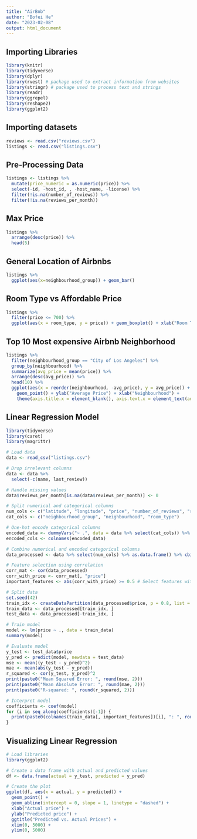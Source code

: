```yaml
---
title: "AirBnb"
author: "Bofei He"
date: "2023-02-08"
output: html_document
---
```

## Importing Libraries
```r
library(knitr)
library(tidyverse)
library(dplyr)
library(rvest) # package used to extract information from websites
library(stringr) # package used to process text and strings
library(readr)
library(ggrepel)
library(reshape2)
library(ggplot2)
```

## Importing datasets
```r
reviews <- read.csv("reviews.csv")
listings <- read.csv("listings.csv")
```

## Pre-Processing Data
```r
listings <- listings %>% 
  mutate(price_numeric = as.numeric(price)) %>% 
  select(-id, -host_id, , -host_name, -license) %>% 
  filter(!is.na(number_of_reviews)) %>% 
  filter(!is.na(reviews_per_month))
```

## Max Price
```r
listings %>% 
  arrange(desc(price)) %>% 
  head(5)
```

## General Location of Airbnbs
```r
listings %>%
  ggplot(aes(x=neighbourhood_group)) + geom_bar()
```

## Room Type vs Affordable Price
```r
listings %>% 
  filter(price <= 700) %>% 
  ggplot(aes(x = room_type, y = price)) + geom_boxplot() + xlab("Room Type") + ylab("Price") + ggtitle("Room Type vs Price")
```

## Top 10 Most expensive Airbnb Neighborhood
```r
listings %>% 
  filter(neighbourhood_group == "City of Los Angeles") %>% 
  group_by(neighbourhood) %>% 
  summarize(avg_price = mean(price)) %>% 
  arrange(desc(avg_price)) %>% 
  head(10) %>% 
  ggplot(aes(x = reorder(neighbourhood, -avg_price), y = avg_price)) + 
    geom_point() + ylab("Average Price") + xlab("Neighbourhood") + 
    theme(axis.title.x = element_blank(), axis.text.x = element_text(angle = 90, hjust = 1))
```

## Linear Regression Model
```r
library(tidyverse)
library(caret)
library(magrittr)

# Load data
data <- read_csv("listings.csv")

# Drop irrelevant columns
data <- data %>%
  select(-c(name, last_review))

# Handle missing values
data$reviews_per_month[is.na(data$reviews_per_month)] <- 0

# Split numerical and categorical columns
num_cols <- c("latitude", "longitude", "price", "number_of_reviews", "reviews_per_month", "calculated_host_listings_count", "availability_365", "number_of_reviews_ltm")
cat_cols <- c("neighbourhood_group", "neighbourhood", "room_type")

# One-hot encode categorical columns
encoded_data <- dummyVars("~ .", data = data %>% select(cat_cols)) %>% predict(newdata = data %>% select(cat_cols))
encoded_cols <- colnames(encoded_data)

# Combine numerical and encoded categorical columns
data_processed <- data %>% select(num_cols) %>% as.data.frame() %>% cbind(encoded_data)

# Feature selection using correlation
corr_mat <- cor(data_processed)
corr_with_price <- corr_mat[, "price"]
important_features <- abs(corr_with_price) >= 0.5 # Select features with correlation >= 0.5

# Split data
set.seed(42)
train_idx <- createDataPartition(data_processed$price, p = 0.8, list = FALSE)
train_data <- data_processed[train_idx, ]
test_data <- data_processed[-train_idx, ]

# Train model
model <- lm(price ~ ., data = train_data)
summary(model)

# Evaluate model
y_test <- test_data$price
y_pred <- predict(model, newdata = test_data)
mse <- mean((y_test - y_pred)^2)
mae <- mean(abs(y_test - y_pred))
r_squared <- cor(y_test, y_pred)^2
print(paste0("Mean Squared Error: ", round(mse, 2)))
print(paste0("Mean Absolute Error: ", round(mae, 2)))
print(paste0("R-squared: ", round(r_squared, 2)))

# Interpret model
coefficients <- coef(model)
for (i in seq_along(coefficients)[-1]) {
  print(paste0(colnames(train_data[, important_features])[i], ": ", round(coefficients[i], 2)))
}
```

## Visualizing Linear Regression
```r
# Load libraries
library(ggplot2)

# Create a data frame with actual and predicted values
df <- data.frame(actual = y_test, predicted = y_pred)

# Create the plot
ggplot(df, aes(x = actual, y = predicted)) +
  geom_point() +
  geom_abline(intercept = 0, slope = 1, linetype = "dashed") +
  xlab("Actual price") +
  ylab("Predicted price") +
  ggtitle("Predicted vs. Actual Prices") +
  xlim(0, 5000) +
  ylim(0, 5000)

```


